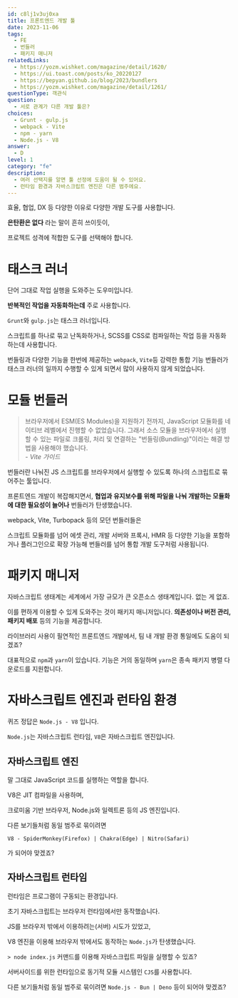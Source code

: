```yaml
---
id: c8lj1v3uj0xa
title: 프론트엔드 개발 툴
date: 2023-11-06
tags:
  - FE
  - 번들러
  - 패키지 매니저
relatedLinks:
  - https://yozm.wishket.com/magazine/detail/1620/
  - https://ui.toast.com/posts/ko_20220127
  - https://bepyan.github.io/blog/2023/bundlers
  - https://yozm.wishket.com/magazine/detail/1261/
questionType: 객관식
question:
  - 서로 관계가 다른 개발 툴은?
choices:
  - Grunt - gulp.js
  - webpack - Vite
  - npm - yarn
  - Node.js - V8
answer:
  - D
level: 1
category: "fe"
description:
  - 여러 선택지를 알면 툴 선정에 도움이 될 수 있어요.
  - 런타임 환경과 자바스크립트 엔진은 다른 범주에요.
---
```


효율, 협업, DX 등 다양한 이유로 다양한 개발 도구를 사용합니다.

<b>은탄환은 없다</b> 라는 말이 흔히 쓰이듯이,

프로젝트 성격에 적합한 도구를 선택해야 합니다.

# 태스크 러너

단어 그대로 작업 실행을 도와주는 도우미입니다.

<b>반복적인 작업을 자동화하는데</b> 주로 사용합니다.

`Grunt`와 `gulp.js`는 태스크 러너입니다.

스크립트를 하나로 묶고 난독화하거나, SCSS를 CSS로 컴파일하는 작업 등을 자동화하는데 사용합니다.

번들링과 다양한 기능을 한번에 제공하는 `webpack`, `Vite`등 강력한 통합 기능 번들러가 태스크 러너의 일까지 수행할 수 있게 되면서 많이 사용하지 않게 되었습니다.

# 모듈 번들러

<blockquote>
  브라우저에서 ESM(ES Modules)을 지원하기 전까지, JavaScript 모듈화를 네이티브
  레벨에서 진행할 수 없었습니다. 그래서 소스 모듈을 브라우저에서 실행할 수 있는
  파일로 크롤링, 처리 및 연결하는 "번들링(Bundling)"이라는 해결 방법을 사용해야
  했습니다.
  <footer>
    <cite>- Vite 가이드</cite>
  </footer>
</blockquote>

번들러란 나눠진 JS 스크립트를 브라우저에서 실행할 수 있도록 하나의 스크립트로 묶어주는 툴입니다.

프론트엔드 개발이 복잡해지면서, <b>협업과 유지보수를 위해 파일을 나눠 개발하는 모듈화에 대한 필요성이 늘어나</b> 번들러가 탄생했습니다.

webpack, Vite, Turbopack 등의 모던 번들러들은

스크립트 모듈화를 넘어 에셋 관리, 개발 서버와 프록시, HMR 등 다양한 기능을 포함하거나 플러그인으로 확장 가능해 번들러를 넘어 통합 개발 도구처럼 사용됩니다.

# 패키지 매니저

자바스크립트 생태계는 세계에서 가장 규모가 큰 오픈소스 생태계입니다. 없는 게 없죠.

이를 편하게 이용할 수 있게 도와주는 것이 패키지 매니저입니다. <b>의존성이나 버전 관리, 패키지 배포</b> 등의 기능을 제공합니다.

라이브러리 사용이 필연적인 프론트엔드 개발에서, 팀 내 개발 환경 통일에도 도움이 되겠죠?

대표적으로 `npm`과 `yarn`이 있습니다. 기능은 거의 동일하며 `yarn`은 종속 패키지 병렬 다운로드를 지원합니다.

# 자바스크립트 엔진과 런타임 환경

퀴즈 정답은 `Node.js - V8` 입니다.

`Node.js`는 자바스크립트 런타임, `V8`은 자바스크립트 엔진입니다.

## 자바스크립트 엔진

말 그대로 JavaScript 코드를 실행하는 역할을 합니다.

V8은 JIT 컴파일을 사용하며,

크로미움 기반 브라우저, Node.js와 일렉트론 등의 JS 엔진입니다.

다른 보기들처럼 동일 범주로 묶이려면

`V8 - SpiderMonkey(Firefox) | Chakra(Edge) | Nitro(Safari)`

가 되어야 맞겠죠?

## 자바스크립트 런타임

런타임은 프로그램이 구동되는 환경입니다.

초기 자바스크립트는 브라우저 런타임에서만 동작했습니다.

JS를 브라우저 밖에서 이용하려는(서버) 시도가 있었고,

V8 엔진을 이용해 브라우저 밖에서도 동작하는 `Node.js`가 탄생했습니다.

`> node index.js` 커맨드를 이용해 자바스크립트 파일을 실행할 수 있죠?

서버사이드를 위한 런타임으로 동기적 모듈 시스템인 `CJS`를 사용합니다.

다른 보기들처럼 동일 범주로 묶이려면 `Node.js - Bun | Deno` 등이 되어야 맞겠죠?
